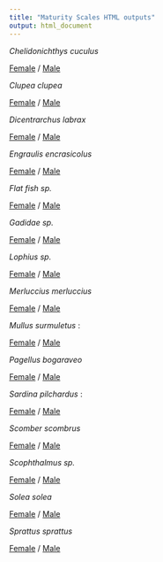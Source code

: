 ```yaml
---
title: "Maturity Scales HTML outputs"
output: html_document
---
```





*Chelidonichthys cuculus*

[Female](https://github.com/LM-Anna/MaturityScaleTools/output/Scale_Chelidonichthys cuculus_F.html) / [Male](.\output\Scale_Chelidonichthys cuculus_M.html)

*Clupea clupea*

[Female](.\output\Scale_Clupea clupea_F.html) / [Male](.\output\Scale_Clupea clupea_M.html)

*Dicentrarchus labrax*

[Female](.\output\Scale_Dicentrarchus labrax_F.html) / [Male](.\output\Scale_Dicentrarchus labrax_M.html)

*Engraulis encrasicolus*

[Female](.\output\Scale_Engraulis encrasicolus_F.html) / [Male](.\output\Scale_Engraulis encrasicolus_M.html)

*Flat fish sp.*

[Female](.\output\Scale_Flat fish sp._F.html) / [Male](.\output\Scale_Flat fish sp._M.html)

*Gadidae sp.*

[Female](.\output\Scale_Gadidae sp._F.html) / [Male](.\output\Scale_Gadidae sp._M.html)

*Lophius sp.*

[Female](.\output\Scale_Lophius sp._F.html) / [Male](.\output\Scale_Lophius sp._M.html)

*Merluccius merluccius*

[Female](.\output\Scale_Merluccius merluccius_F.html) / [Male](.\output\Scale_Merluccius merluccius_M.html)

*Mullus surmuletus* : 

[Female](.\output\Scale_Mullus surmuletus_F.html) / [Male](.\output\Scale_Mullus surmuletus_M.html)

*Pagellus bogaraveo*

[Female](.\output\Scale_Pagellus bogaraveo_F.html) / [Male](.\output\Scale_Pagellus bogaraveo_M.html)

*Sardina pilchardus* :

[Female](.\output\Scale_Sardina pilchardus_F.html) / [Male](.\output\Scale_Sardina pilchardus_M.html)

*Scomber scombrus*

[Female](.\output\Scale_Scomber scombrus_F.html) / [Male](.\output\Scale_Scomber scombrus_M.html)

*Scophthalmus sp.*

[Female](.\output\Scale_Scophthalmus sp._F.html) / [Male](.\output\Scale_Scophthalmus sp._M.html)

*Solea solea*

[Female](.\output\Scale_Solea solea_F.html) / [Male](.\output\Scale_Solea solea_M.html)

*Sprattus sprattus*

[Female](.\output\Scale_Sprattus sprattus_F.html) / [Male](.\output\Scale_Sprattus sprattus_M.html)

